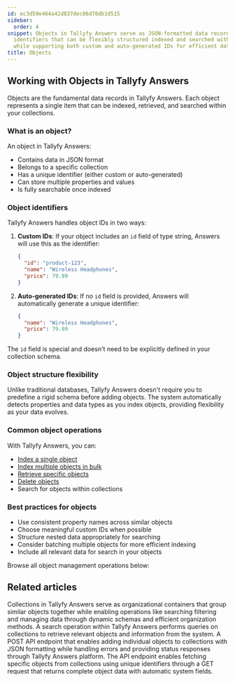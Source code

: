 ```yaml
---
id: ec3d59e464a42d837dec86d70db1d515
sidebar:
  order: 4
snippet: Objects in Tallyfy Answers serve as JSON-formatted data records with unique
  identifiers that can be flexibly structured indexed and searched within collections
  while supporting both custom and auto-generated IDs for efficient data management.
title: Objects
---
```


## Working with Objects in Tallyfy Answers

Objects are the fundamental data records in Tallyfy Answers. Each object represents a single item that can be indexed, retrieved, and searched within your collections.

### What is an object?

An object in Tallyfy Answers:
- Contains data in JSON format
- Belongs to a specific collection
- Has a unique identifier (either custom or auto-generated)
- Can store multiple properties and values
- Is fully searchable once indexed

### Object identifiers

Tallyfy Answers handles object IDs in two ways:

1. **Custom IDs**: If your object includes an `id` field of type string, Answers will use this as the identifier:
   ```json
   {
     "id": "product-123",
     "name": "Wireless Headphones",
     "price": 79.99
   }
   ```

2. **Auto-generated IDs**: If no `id` field is provided, Answers will automatically generate a unique identifier:
   ```json
   {
     "name": "Wireless Headphones",
     "price": 79.99
   }
   ```

The `id` field is special and doesn't need to be explicitly defined in your collection schema.

### Object structure flexibility

Unlike traditional databases, Tallyfy Answers doesn't require you to predefine a rigid schema before adding objects. The system automatically detects properties and data types as you index objects, providing flexibility as your data evolves.

### Common object operations

With Tallyfy Answers, you can:
- [Index a single object](/products/answers/objects/index-single-object/)
- [Index multiple objects in bulk](/products/answers/objects/index-multiple-objects/)
- [Retrieve specific objects](/products/answers/objects/get-object/)
- [Delete objects](/products/answers/objects/delete-object/)
- Search for objects within collections

### Best practices for objects

- Use consistent property names across similar objects
- Choose meaningful custom IDs when possible
- Structure nested data appropriately for searching
- Consider batching multiple objects for more efficient indexing
- Include all relevant data for search in your objects

Browse all object management operations below:


<PageTree />


## Related articles
<CardGrid>
<LinkTitleCard header="<b>Answers > Collections</b>" href="/products/answers/collections/" > Collections in Tallyfy Answers serve as organizational containers that group similar objects together while enabling operations like searching filtering and managing data through dynamic schemas and efficient organization methods. </LinkTitleCard>
<LinkTitleCard header="<b>Answers > Search</b>" href="/products/answers/search/" > A search operation within Tallyfy Answers performs queries on collections to retrieve relevant objects and information from the system. </LinkTitleCard>
<LinkTitleCard header="<b>Objects > Index a single object</b>" href="/products/answers/objects/index-single-object/" > A POST API endpoint that enables adding individual objects to collections with JSON formatting while handling errors and providing status responses through Tallyfy Answers platform. </LinkTitleCard>
<LinkTitleCard header="<b>Objects > Get an object</b>" href="/products/answers/objects/get-object/" > The API endpoint enables fetching specific objects from collections using unique identifiers through a GET request that returns complete object data with automatic system fields. </LinkTitleCard>
</CardGrid>